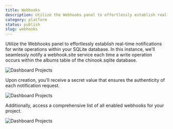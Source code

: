 ```yaml
---
title: Webhooks
description: Utilize the Webhooks panel to effortlessly establish real-time notifications for write operations within your SQLite database.
category: platform
status: publish
slug: webhooks
---
```


Utilize the Webhooks panel to effortlessly establish real-time notifications for write operations within your SQLite database. In this instance, we'll seamlessly notify a webhook.site service each time a write operation occurs within the albums table of the chinook.sqlite database.

![Dashboard Projects](@docs-website-assets/introduction/dashboard_webhook_create.png)

Upon creation, you'll receive a secret value that ensures the authenticity of each notification request.

![Dashboard Projects](@docs-website-assets/introduction/dashboard_webhook_create2.png)

Additionally, access a comprehensive list of all enabled webhooks for your project.

![Dashboard Projects](@docs-website-assets/introduction/dashboard_webhook_list.png)